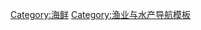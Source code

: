 {{navbox
| name  = 海鲜
| title = [[海鲜]]
| bodyclass = hlist
| state = {{{state<includeonly>|autocollapse</includeonly>}}}
| image = [[File:Plateau van zeevruchten.jpg|140px|Bouillabaisse ingredients]]

| group1 = [[食用鱼]]
| list1  =
* [[石斑]] 
* [[老鼠斑]] 
* [[蘇眉]]
* [[紅衫魚]] 
* [[海鰻]] 
* [[比目鱼]] 
* [[左口魚]]
* [[龍脷]]
* [[鲱鱼]] 
* [[鲭鱼]] 
* [[鰤鱼]]
* [[河魨]]
* [[鮭鱼]] 
* [[沙丁鱼]] 
* [[鱒魚]] 
* [[金枪鱼]] 
* [[尖吻鲈|鱸魚]]
* [[鮫魚]]
* [[鲷魚]]
* [[银鲳|鯧魚]]
* [[狗肚魚]]
* [[牛鰍]]
* [[泥鯭]]
* [[文昌鱼|白飯魚]]
* [[四指馬鮁|馬友]]
* [[黃花魚]]
* [[鱈魚]]

| group2 = 貝殼類
| list2  = 
* [[蠔]]
* [[蜆]]
* [[扇貝]]
* [[鲍鱼]]
* [[象拔蚌]]
* [[蟶子]] 
* [[青口]] 
* [[海螺]] 

| group3 = 甲殼類
| list3  = 
* [[虎蝦]]
* [[基圍蝦]]
* [[瀨尿蝦]]
* [[泥蟹]]
* [[花蟹]]
* [[皇帝蟹]]
* [[阿拉斯加長腳蟹]]
* [[松葉蟹]]
* [[鱈場蟹]]
* [[北海道毛蟹]]
* [[龙虾]] 
* [[波士頓龍蝦]]
* [[琵琶蝦]]

| group4 = 其他
| list4  = 
* [[海膽]]
* [[海參]]
* [[海腸]]
* [[水母]] 
* [[八爪魚]] 
* [[鱿鱼]] 

| group5 = 加工
| list5  =
* [[乾海產]]
* [[鱼子酱]] 
* [[鱼干]] 
* [[罐头鱼]] 
* [[鱼肝油]] 
* [[鱼治疗]] 
* [[发酵鱼]] 
* [[鱼片]] 
* [[鱼头]] 
* [[鱼油]] 
* [[鱼露]] 
* [[鱼酱]] 
* [[鹼漬魚]] 
* [[咸鱼]] 
* [[虾酱]] 
* [[熏鱼]] 
* [[海鮮醬]]
* [[蠔油]]
}}<noinclude>
{{collapsible option}}
{{documentation}}
[[Category:海鲜]]
[[Category:渔业与水产导航模板‎]]
</noinclude>